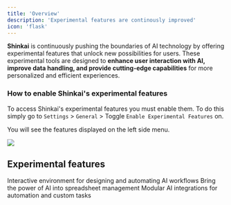 ```yaml
---
title: 'Overview'
description: 'Experimental features are continously improved'
icon: 'flask'
---
```


**Shinkai** is continuously pushing the boundaries of AI technology by offering experimental features that unlock new possibilities for users. 
These experimental tools are designed to **enhance user interaction with AI, improve data handling, and provide cutting-edge capabilities** for more personalized and efficient experiences. 


### How to enable Shinkai's experimental features

To access Shinkai's experimental features you must enable them. To do this simply go to `Settings` > `General` > Toggle `Enable Experimental Features` on.

You will see the features displayed on the left side menu. 

<Frame>
  <img src="/images/enable-exp.jpg"  style={{ borderRadius: '0.5rem' }}/>
</Frame>

## Experimental features

<CardGroup cols={3}>
  <Card
    title="Workflow Playground"
    icon="sitemap"
    href="/advanced/workflows"
  >
    Interactive environment for designing and automating AI workflows
  </Card>
  <Card
    title="Shinkai Sheets"
    icon="layer-group"
    href="/advanced/sheets"
  >
    Bring the power of AI into spreadsheet management
  </Card>
  <Card
    title="Shinkai Tools"
    icon="screwdriver-wrench"
  >
    Modular AI integrations for automation and custom tasks
  </Card>
</CardGroup>